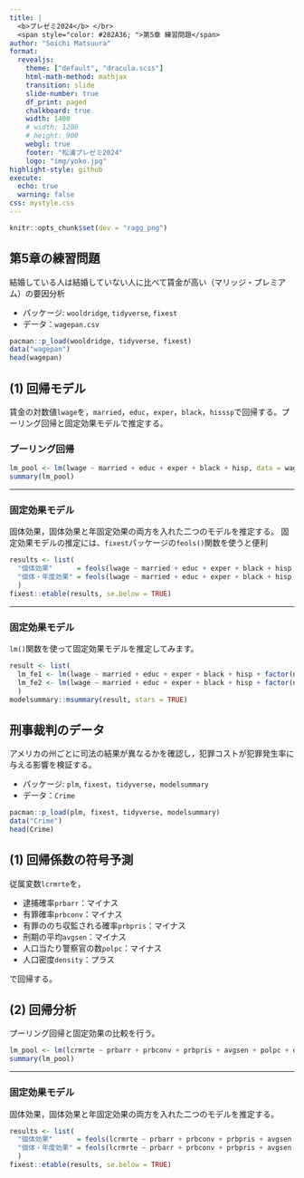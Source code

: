 ```yaml
---
title: |
  <b>プレゼミ2024</b> </br>
  <span style="color: #282A36; ">第5章 練習問題</span>
author: "Soichi Matsuura"
format:
  revealjs:
    theme: ["default", "dracula.scss"]
    html-math-method: mathjax
    transition: slide
    slide-number: true
    df_print: paged
    chalkboard: true
    width: 1400
    # width: 1200
    # height: 900
    webgl: true
    footer: "松浦プレゼミ2024"
    logo: "img/yoko.jpg"
highlight-style: github
execute:
  echo: true
  warning: false
css: mystyle.css
---
```


```r
knitr::opts_chunk$set(dev = "ragg_png")
```

## 第5章の練習問題

結婚している人は結婚していない人に比べて賃金が高い（マリッジ・プレミアム）の要因分析

- パッケージ: `wooldridge`, `tidyverse`, `fixest`
- データ：`wagepan.csv`

```r
pacman::p_load(wooldridge, tidyverse, fixest)
data("wagepan")
head(wagepan)
```

## (1) 回帰モデル

賃金の対数値`lwage`を，`married`，`educ`，`exper`，`black`，`hisssp`で回帰する。プーリング回帰と固定効果モデルで推定する。

### プーリング回帰


```r
lm_pool <- lm(lwage ~ married + educ + exper + black + hisp, data = wagepan)
summary(lm_pool)
```

---

### 固定効果モデル

固体効果，固体効果と年固定効果の両方を入れた二つのモデルを推定する。
固定効果モデルの推定には、`fixest`パッケージの`feols()`関数を使うと便利
```r
results <- list(
  "個体効果"      = feols(lwage ~ married + educ + exper + black + hisp | nr , data = wagepan),
  "個体・年度効果" = feols(lwage ~ married + educ + exper + black + hisp | nr + year, data = wagepan)
  )
fixest::etable(results, se.below = TRUE)
```

---

### 固定効果モデル

`lm()`関数を使って固定効果モデルを推定してみます。


```r
result <- list(
  lm_fe1 <- lm(lwage ~ married + educ + exper + black + hisp + factor(nr) + factor(year), data = wagepan),
  lm_fe2 <- lm(lwage ~ married + educ + exper + black + hisp + factor(nr) , data = wagepan)
  )
modelsummary::msummary(result, stars = TRUE)
```

##  刑事裁判のデータ

アメリカの州ごとに司法の結果が異なるかを確認し，犯罪コストが犯罪発生率に与える影響を検証する。

- パッケージ: `plm`, `fixest`，`tidyverse`，`modelsummary`
- データ：`Crime`


```r
pacman::p_load(plm, fixest, tidyverse, modelsummary)
data("Crime")
head(Crime)
```

## (1) 回帰係数の符号予測

従属変数`lcrmrte`を，

- 逮捕確率`prbarr`：マイナス
- 有罪確率`prbconv`：マイナス
- 有罪ののち収監される確率`prbpris`：マイナス
- 刑期の平均`avgsen`：マイナス
- 人口当たり警察官の数`polpc`：マイナス
- 人口密度`density`：プラス

で回帰する。

## (2) 回帰分析

プーリング回帰と固定効果の比較を行う。


```r
lm_pool <- lm(lcrmrte ~ prbarr + prbconv + prbpris + avgsen + polpc + density, data = Crime)
summary(lm_pool)
```

---

### 固定効果モデル

固体効果，固体効果と年固定効果の両方を入れた二つのモデルを推定する。

```r
results <- list(
  "個体効果"      = feols(lcrmrte ~ prbarr + prbconv + prbpris + avgsen + polpc + density | county, data = Crime),
  "個体・年度効果" = feols(lcrmrte ~ prbarr + prbconv + prbpris + avgsen + polpc + density | county + year, data = Crime)
  )
fixest::etable(results, se.below = TRUE)
```

